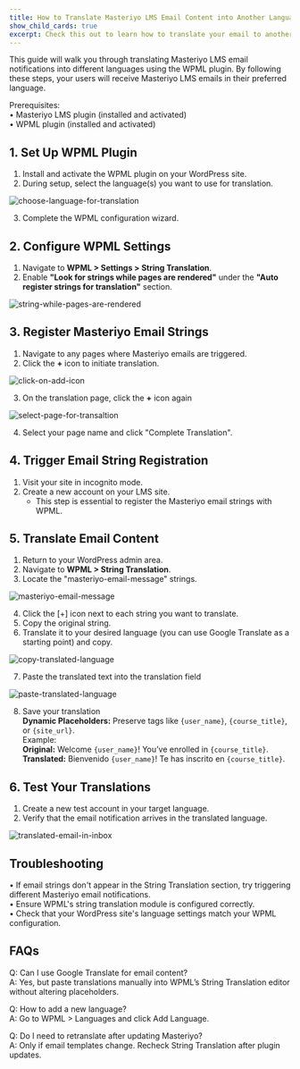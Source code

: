 ```yaml
---
title: How to Translate Masteriyo LMS Email Content into Another Language?
show_child_cards: true
excerpt: Check this out to learn how to translate your email to another language
---
```



This guide will walk you through translating Masteriyo LMS email notifications into different languages using the WPML plugin. By following these steps, your users will receive Masteriyo LMS emails in their preferred language.   

Prerequisites:    
•	Masteriyo LMS plugin (installed and activated)  
•	WPML plugin (installed and activated)  

## 1. Set Up WPML Plugin  

1.	Install and activate the WPML plugin on your WordPress site.  
2.	During setup, select the language(s) you want to use for translation.  

![choose-language-for-translation](https://github.com/user-attachments/assets/a8fa58fe-200f-4b9a-bcbe-eb2193605483)

3.	Complete the WPML configuration wizard.  

## 2. Configure WPML Settings  
1.	Navigate to **WPML > Settings > String Translation**.  
2.	Enable **"Look for strings while pages are rendered"** under the **"Auto register strings for translation"** section.  

![string-while-pages-are-rendered](https://github.com/user-attachments/assets/54f07080-408e-49cc-9681-5dab1e1a826b)

## 3. Register Masteriyo Email Strings    
1.	Navigate to any pages where Masteriyo emails are triggered.  
2.	Click the **+** icon to initiate translation.  

![click-on-add-icon](https://github.com/user-attachments/assets/3b29f18e-1791-41e4-8875-c5f8f6cdcc72)

3.	On the translation page, click the **+** icon again  

![select-page-for-transaltion](https://github.com/user-attachments/assets/76944e78-1b6b-4f37-aae6-b8bbdc330af1)

4.	Select your page name and click "Complete Translation".  

## 4. Trigger Email String Registration  
1.	Visit your site in incognito mode.  
2.	Create a new account on your LMS site.   
    - This step is essential to register the Masteriyo email strings with WPML.  
    
## 5. Translate Email Content  
1.	Return to your WordPress admin area.  
2.	Navigate to **WPML > String Translation**.  
3.	Locate the "masteriyo-email-message" strings.  

![masteriyo-email-message](https://github.com/user-attachments/assets/1527b6c2-d0df-4f47-a588-5f2fa1df3b96)


4.	Click the [+] icon next to each string you want to translate.  
5.	Copy the original string.  
6.	Translate it to your desired language (you can use Google Translate as a starting point) and copy.  

![copy-translated-language](https://github.com/user-attachments/assets/07ec77ce-70d2-4b22-b3e5-0243c3a704e0)

7.	Paste the translated text into the translation field  

![paste-translated-language](https://github.com/user-attachments/assets/d446ef59-edb1-4bc1-a043-816d7be74d2b)

8.	Save your translation  
 **Dynamic Placeholders:** Preserve tags like `{user_name}`, `{course_title}`, or `{site_url}`.  
Example:  
**Original:** Welcome `{user_name}`! You’ve enrolled in `{course_title}`.  
**Translated:** Bienvenido `{user_name}`! Te has inscrito en `{course_title}`.   

## 6. Test Your Translations  
1.	Create a new test account in your target language.  
2.	Verify that the email notification arrives in the translated language.  

![translated-email-in-inbox](https://github.com/user-attachments/assets/d7ed366e-0a2d-49ca-86c8-ed2d5ea65b9f)



## Troubleshooting  
•	If email strings don't appear in the String Translation section, try triggering different Masteriyo email notifications.  
•	Ensure WPML's string translation module is configured correctly.  
•	Check that your WordPress site's language settings match your WPML configuration.  

## FAQs  
Q: Can I use Google Translate for email content?  
A: Yes, but paste translations manually into WPML’s String Translation editor without altering placeholders.      

Q: How to add a new language?  
A: Go to WPML > Languages and click Add Language.      

Q: Do I need to retranslate after updating Masteriyo?  
A: Only if email templates change. Recheck String Translation after plugin updates.  
  

